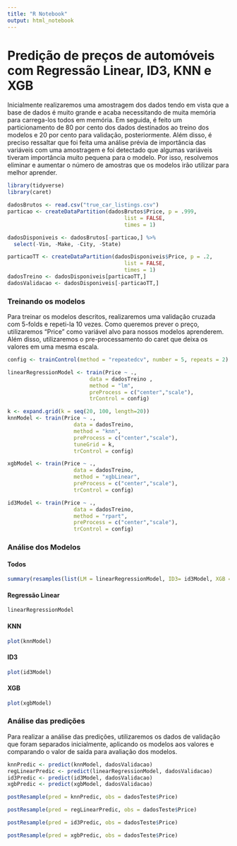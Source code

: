```yaml
---
title: "R Notebook"
output: html_notebook
---
```


# Predição de preços de automóveis com Regressão Linear, ID3, KNN e XGB

Inicialmente realizaremos uma amostragem dos dados tendo em vista que a base de dados é muito grande e acaba necessitando de muita
memória para carrega-los todos em memória. Em seguida, é feito um particionamento de 80 por cento dos dados destinados ao treino
dos modelos e 20 por cento para validação, posteriormente. Além disso, é preciso ressaltar que foi feita uma análise prévia de importância das variáveis com uma amostragem e foi detectado que algumas variáveis tiveram importância muito pequena para o modelo. Por isso, resolvemos eliminar e aumentar o número de amostras que os modelos irão utilizar para melhor aprender.

```r
library(tidyverse)
library(caret)

dadosBrutos <- read.csv("true_car_listings.csv")
particao <- createDataPartition(dadosBrutos$Price, p = .999, 
                                     list = FALSE, 
                                     times = 1)

dadosDisponiveis <- dadosBrutos[-particao,] %>% 
  select(-Vin, -Make, -City, -State)

particaoTT <- createDataPartition(dadosDisponiveis$Price, p = .2, 
                                     list = FALSE, 
                                     times = 1)
dadosTreino <- dadosDisponiveis[particaoTT,]
dadosValidacao <- dadosDisponiveis[-particaoTT,]
```

### Treinando os modelos

Para treinar os modelos descritos, realizaremos uma validação cruzada com 5-folds e repeti-la 10 vezes. Como queremos prever o preço,
utilizaremos "Price" como variável alvo para nossos modelos aprenderem. Além disso, utilizaremos o pre-processamento do caret que deixa
os valores em uma mesma escala.

```r
config <- trainControl(method = "repeatedcv", number = 5, repeats = 2)

linearRegressionModel <- train(Price ~ ., 
                          data = dadosTreino , 
                          method = "lm", 
                          preProcess = c("center","scale"),
                          trControl = config)

k <- expand.grid(k = seq(20, 100, length=20))
knnModel <- train(Price ~ .,
                     data = dadosTreino,
                     method = "knn",
                     preProcess = c("center","scale"),
                     tuneGrid = k,
                     trControl = config)

xgbModel <- train(Price ~ .,
                     data = dadosTreino,
                     method = "xgbLinear",
                     preProcess = c("center","scale"),
                     trControl = config)

id3Model <- train(Price ~ .,
                     data = dadosTreino,
                     method = "rpart",
                     preProcess = c("center","scale"),
                     trControl = config)
```

### Análise dos Modelos

#### Todos
```r
summary(resamples(list(LM = linearRegressionModel, ID3= id3Model, XGB = xgbModel, KNN = knnModel)))
```

#### Regressão Linear
```r

linearRegressionModel

```

#### KNN
```r
plot(knnModel)
```

#### ID3
```r
plot(id3Model)
```

#### XGB
```r
plot(xgbModel)
```


### Análise das predições

Para realizar a análise das predições, utilizaremos os dados de validação que foram separados inicialmente, aplicando os modelos aos valores e comparando o valor de saída para avaliação dos modelos.

```r
knnPredic <- predict(knnModel, dadosValidacao)
regLinearPredic <- predict(linearRegressionModel, dadosValidacao)
id3Predic <- predict(id3Model, dadosValidacao)
xgbPredic <- predict(xgbModel, dadosValidacao)
```

```r
postResample(pred = knnPredic, obs = dadosTeste$Price)
```

```r
postResample(pred = regLinearPredic, obs = dadosTeste$Price)
```

```r
postResample(pred = id3Predic, obs = dadosTeste$Price)
```

```r
postResample(pred = xgbPredic, obs = dadosTeste$Price)
```
